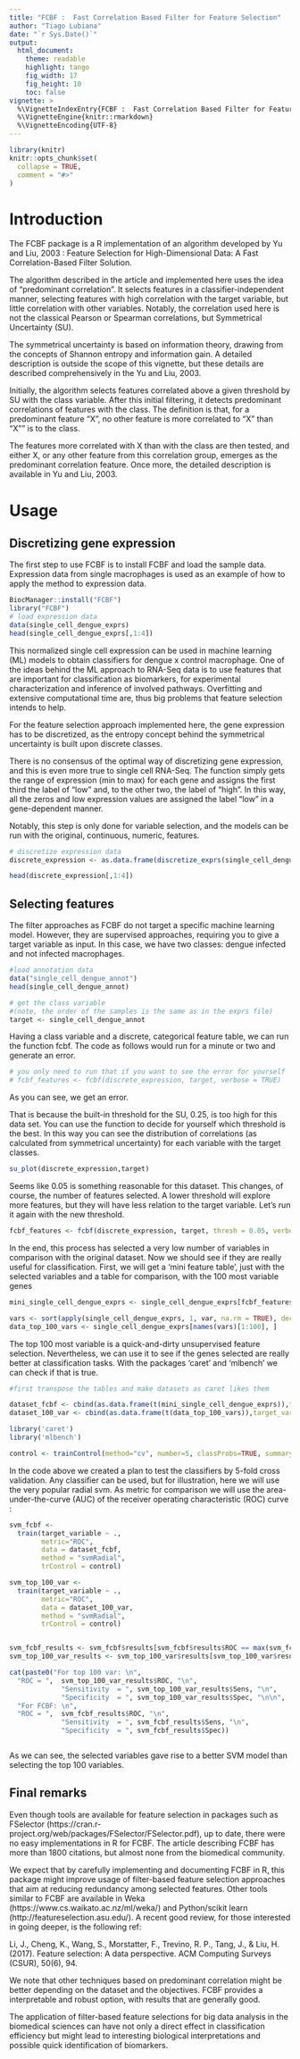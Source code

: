 ```yaml
---
title: "FCBF :  Fast Correlation Based Filter for Feature Selection"
author: "Tiago Lubiana"
date: "`r Sys.Date()`"
output:
  html_document:
    theme: readable
    highlight: tango
    fig_width: 17
    fig_height: 10
    toc: false
vignette: >
  %\VignetteIndexEntry{FCBF :  Fast Correlation Based Filter for Feature Selection}
  %\VignetteEngine{knitr::rmarkdown}
  %\VignetteEncoding{UTF-8}
---
```


```r
library(knitr)
knitr::opts_chunk$set(
  collapse = TRUE,
  comment = "#>"
)
```

# Introduction

The FCBF package is a R implementation of an algorithm developed by Yu and Liu, 2003 : Feature Selection for High-Dimensional Data: A Fast Correlation-Based Filter Solution. 

The algorithm described in the article and implemented here uses the idea of "predominant correlation". 
It selects features in a classifier-independent manner, selecting features with high correlation with the
target variable, but little correlation with other variables. Notably, the correlation used here is not
the classical Pearson or Spearman correlations, but Symmetrical Uncertainty (SU). 

The symmetrical uncertainty is based on information theory, drawing from the concepts of Shannon entropy and information gain. A detailed description is outside the scope of this vignette, but these details are described
comprehensively in the  Yu and Liu, 2003. 

Initially, the algorithm selects features correlated above a given threshold by SU with the class variable. After this initial filtering, it detects predominant correlations of features with the class. The definition is that, for a predominant feature "X", no other feature is more correlated to "X" than "X"" is to the class.

The features more correlated with X than with the class are then tested, and either X, or any other feature from this correlation group, emerges as the predominant correlation feature. Once more, the detailed description is available in Yu and Liu, 2003.

# Usage 

## Discretizing gene expression

The first step to use FCBF is to install FCBF and load the sample data.
Expression data from single macrophages is used as an example of how to apply
the method to expression data.

```r
BiocManager::install("FCBF")
library("FCBF")
# load expression data
data(single_cell_dengue_exprs)
head(single_cell_dengue_exprs[,1:4])
```

This normalized single cell expression can be used in machine learning (ML) models to obtain classifiers for
dengue x control macrophage. One of the ideas behind the ML approach to RNA-Seq data is to use features that are important for classification as biomarkers, for experimental characterization and inference of involved pathways. Overfitting and extensive computational time are, thus big problems that feature selection intends to help.

For the feature selection approach implemented here, the gene expression has to be discretized, as the entropy concept behind the symmetrical uncertainty is built upon discrete classes.

There is no consensus of the optimal way of discretizing gene expression, and this is even more true to single cell RNA-Seq. The \code{discretize_exprs} function simply gets the range of expression (min to max) for each gene and assigns the first third the label of "low" and, to the other two, the label of "high". 
In this way, all the zeros and low expression values are assigned the label "low" in a gene-dependent manner.

Notably, this step is only done for variable selection, and the models can be run with the original, continuous, numeric, features. 


```r

# discretize expression data
discrete_expression <- as.data.frame(discretize_exprs(single_cell_dengue_exprs))

head(discrete_expression[,1:4])

```


## Selecting features

The filter approaches as FCBF do not target a specific machine learning model. However, they are supervised approaches, requiring you to give a target variable as input. In this case, we have two classes: dengue infected and not infected macrophages.

```r

#load annotation data
data("single_cell_dengue_annot")
head(single_cell_dengue_annot)

# get the class variable
#(note, the order of the samples is the same as in the exprs file)
target <- single_cell_dengue_annot
```

Having a class variable and a discrete, categorical feature table, we can run  the function fcbf. The code as follows would run for a minute or two and generate an error. 

```r
# you only need to run that if you want to see the error for yourself
# fcbf_features <- fcbf(discrete_expression, target, verbose = TRUE)
```

As you can see, we get an error.

\code{"Error in fcbf(discrete_expression, target, verbose = TRUE) : No prospective features for this threshold level. Threshold: 0.25"}

That is because the built-in threshold for the SU, 0.25, is too high for this data set. You can use the function \code{su_plot} to decide for yourself which threshold is the best. In this way you can see the distribution of correlations (as calculated from symmetrical uncertainty) for each variable with the target classes. 


```r
su_plot(discrete_expression,target)
```

Seems like 0.05 is something reasonable for this dataset. This changes, of course, the number of features selected. A lower threshold will explore more features, but they will have less relation to the target variable. Let's run it again with the new threshold.

```r

fcbf_features <- fcbf(discrete_expression, target, thresh = 0.05, verbose = TRUE)

```
In the end, this process has selected a very low number of variables in comparison with the original dataset. 
Now we should see if they are really useful for classification. First, we will get a 'mini feature table', just with the selected variables and a table for comparison, with the 100 most variable genes

```r
mini_single_cell_dengue_exprs <- single_cell_dengue_exprs[fcbf_features$index,]

vars <- sort(apply(single_cell_dengue_exprs, 1, var, na.rm = TRUE), decreasing = TRUE)
data_top_100_vars <- single_cell_dengue_exprs[names(vars)[1:100], ]

```

The top 100 most variable is a quick-and-dirty unsupervised feature selection. Nevertheless, we can use it to see if the genes selected are really better at classification tasks. With the packages 'caret' and 'mlbench' we can check if that is true.



```r

#first transpose the tables and make datasets as caret likes them

dataset_fcbf <- cbind(as.data.frame(t(mini_single_cell_dengue_exprs)),target_variable = target)
dataset_100_var <- cbind(as.data.frame(t(data_top_100_vars)),target_variable = target)

library('caret')
library('mlbench')

control <- trainControl(method="cv", number=5, classProbs=TRUE, summaryFunction=twoClassSummary)

```

In the code above we created a plan to test the classifiers by 5-fold cross validation. Any classifier can be used, but for illustration, here we will use the very popular radial svm. As metric for comparison we will use the area-under-the-curve (AUC) of the receiver operating characteristic (ROC) curve :

```r

svm_fcbf <-
  train(target_variable ~ .,
        metric="ROC",
        data = dataset_fcbf,
        method = "svmRadial",
        trControl = control)

svm_top_100_var <-
  train(target_variable ~ .,
        metric="ROC",
        data = dataset_100_var,
        method = "svmRadial",
        trControl = control)


svm_fcbf_results <- svm_fcbf$results[svm_fcbf$results$ROC == max(svm_fcbf$results$ROC),]
svm_top_100_var_results <- svm_top_100_var$results[svm_top_100_var$results$ROC == max(svm_top_100_var$results$ROC),]

cat(paste0("For top 100 var: \n",
  "ROC = ",  svm_top_100_var_results$ROC, "\n",
             "Sensitivity  = ", svm_top_100_var_results$Sens, "\n",
             "Specificity  = ", svm_top_100_var_results$Spec, "\n\n",
  "For FCBF: \n",
  "ROC = ",  svm_fcbf_results$ROC, "\n",
             "Sensitivity  = ", svm_fcbf_results$Sens, "\n",
             "Specificity  = ", svm_fcbf_results$Spec))



```


As we can see, the selected variables gave rise to a better SVM model than selecting the top 100 variables. 

## Final remarks

Even though tools are available for feature selection in packages such as FSelector (https://cran.r-project.org/web/packages/FSelector/FSelector.pdf), up to date, there were no easy implementations in R for FCBF. The article describing FCBF has more than 1800 citations, but almost none from the biomedical community. 

We expect that by carefully implementing and documenting FCBF in R, this package might improve usage of filter-based feature selection approaches that aim at reducing redundancy among selected features. Other tools similar to FCBF are available in Weka (https://www.cs.waikato.ac.nz/ml/weka/) and Python/scikit learn (http://featureselection.asu.edu/). A recent good review, for those interested in going deeper, is the following ref:

Li, J., Cheng, K., Wang, S., Morstatter, F., Trevino, R. P., Tang, J., & Liu, H. (2017). Feature selection: A data perspective. ACM Computing Surveys (CSUR), 50(6), 94.


We note that other techniques based on predominant correlation might be better depending on the dataset and the objectives. FCBF provides a interpretable and robust option, with results that are generally good.

The application of filter-based feature selections for big data analysis in the biomedical sciences can have not only a direct effect in classification efficiency but might lead to interesting biological interpretations and possible quick identification of biomarkers. 



